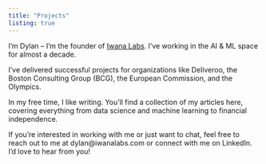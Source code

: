 ```yaml
---
title: "Projects"
listing: true
---
```


I'm Dylan – I'm the founder of [Iwana Labs](https://iwanalabs.com). I've working in the AI & ML space for almost a decade.

I've delivered successful projects for organizations like Deliveroo, the Boston Consulting Group (BCG), the European Commission, and the Olympics.

In my free time, I like writing. You'll find a collection of my articles here, covering everything from data science and machine learning to financial independence.

If you're interested in working with me or just want to chat, feel free to reach out to me at dylan@iwanalabs.com or connect with me on LinkedIn. I'd love to hear from you!
